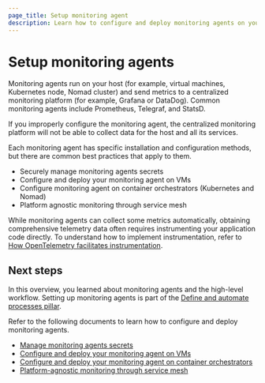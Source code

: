 ```yaml
---
page_title: Setup monitoring agent
description: Learn how to configure and deploy monitoring agents on your infrastructure and services.
---
```


# Setup monitoring agents

Monitoring agents run on your host (for example, virtual machines, Kubernetes node, Nomad cluster) and send metrics to a centralized monitoring platform (for example, Grafana or DataDog). Common monitoring agents include Prometheus, Telegraf, and StatsD.

If you improperly configure the monitoring agent, the centralized monitoring platform will not be able to collect data for the host and all its services.

Each monitoring agent has specific installation and configuration methods, but there are common best practices that apply to them.

  - Securely manage monitoring agents secrets
  - Configure and deploy your monitoring agent on VMs
  - Configure monitoring agent on container orchestrators (Kubernetes and Nomad)
  - Platform agnostic monitoring through service mesh

<Tip> 

While monitoring agents can collect some metrics automatically, obtaining comprehensive telemetry data often requires instrumenting your application code directly. To understand how to implement instrumentation, refer to [How OpenTelemetry facilitates instrumentation](https://opentelemetry.io/docs/concepts/instrumentation/).
 
</Tip>

## Next steps

In this overview, you learned about monitoring agents and the high-level workflow. Setting up monitoring agents is part of the [Define and automate processes pillar](/well-architected-framework/define-and-automate-processes).

Refer to the following documents to learn how to configure and deploy monitoring agents.

- [Manage monitoring agents secrets](/well-architected-framework/define-and-automate-processes/monitor/setup-monitoring-agents/manage-secrets)
- [Configure and deploy your monitoring agent on VMs](/well-architected-framework/define-and-automate-processes/monitor/setup-monitoring-agents/vm)
- [Configure and deploy your monitoring agent on container orchestrators](/well-architected-framework/define-and-automate-processes/monitor/setup-monitoring-agents/containers)
- [Platform-agnostic monitoring through service mesh](/well-architected-framework/define-and-automate-processes/monitor/setup-monitoring-agents/service-mesh)